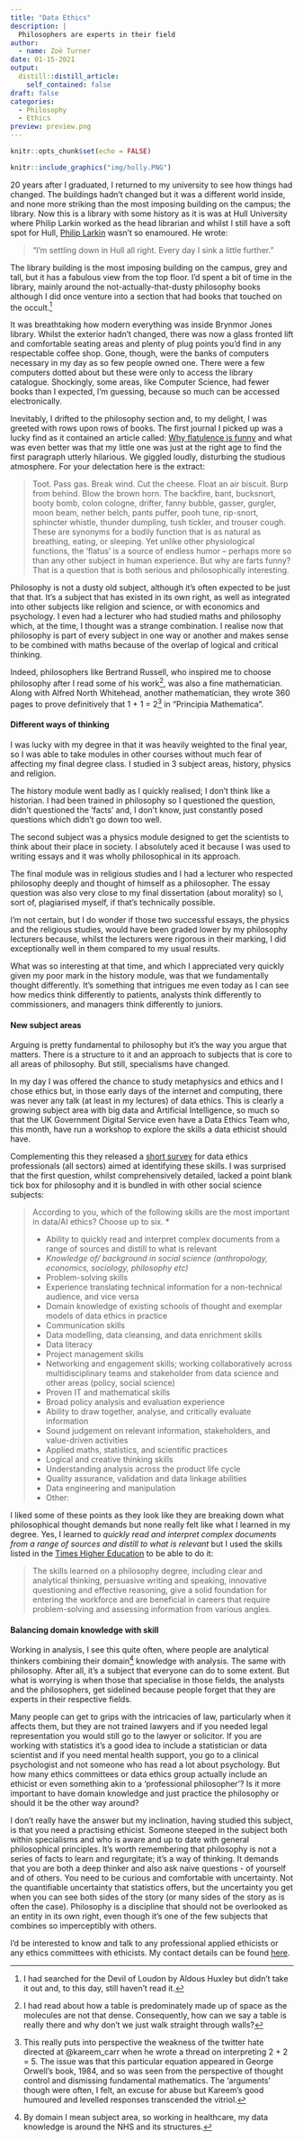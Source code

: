 ```yaml
---
title: "Data Ethics"
description: |
  Philosophers are experts in their field
author:
  - name: Zoë Turner
date: 01-15-2021
output:
  distill::distill_article:
    self_contained: false
draft: false
categories:
  - Philosophy
  - Ethics
preview: preview.png  
---
```



```r
knitr::opts_chunk$set(echo = FALSE)

```

```r
knitr::include_graphics("img/holly.PNG")
```

20 years after I graduated, I returned to my university to see how things had changed. The buildings hadn't changed but it was a different world inside, and none more striking than the most imposing building on the campus; the library. Now this is a library with some history as it is was at Hull University where Philip Larkin worked as the head librarian and whilst I still have a soft spot for Hull, [Philip Larkin](https://www.theguardian.com/cities/2017/may/30/hull-hole-philip-larkin-poet-love-both-ways) wasn't so enamoured. He wrote:

>“I’m settling down in Hull all right. Every day I sink a little further.”

The library building is the most imposing building on the campus, grey and tall, but it has a fabulous view from the top floor. I'd spent a bit of time in the library, mainly around the not-actually-that-dusty philosophy books although I did once venture into a section that had books that touched on the occult.^[I had searched for the Devil of Loudon by Aldous Huxley but didn't take it out and, to this day, still haven't read it.]

It was breathtaking how modern everything was inside Brynmor Jones library. Whilst the exterior hadn't changed, there was now a glass fronted lift and comfortable seating areas and plenty of plug points you'd find in any respectable coffee shop. Gone, though, were the banks of computers necessary in my day as so few people owned one. There were a few computers dotted about but these were only to access the library catalogue. Shockingly, some areas, like Computer Science, had fewer books than I expected, I'm guessing, because so much can be accessed electronically. 

Inevitably, I drifted to the philosophy section and, to my delight, I was greeted with rows upon rows of books. The first journal I picked up was a lucky find as it contained an article called: [Why flatulence is funny](https://www.cambridge.org/core/journals/think/article/abs/why-flatulence-is-funny/0EEB07DDD190C5F7207AEFE632AC275A) and what was even better was that my little one was just at the right age to find the first paragraph utterly hilarious. We giggled loudly, disturbing the studious atmosphere. For your delectation here is the extract:

>Toot. Pass gas. Break wind. Cut the cheese. Float an air biscuit. Burp from behind. Blow the brown horn. The backfire, bant, bucksnort, booty bomb, colon cologne, drifter, fanny bubble, gasser, gurgler, moon beam, nether belch, pants puffer, pooh tune, rip-snort, sphincter whistle, thunder dumpling, tush tickler, and trouser cough. These are synonyms for a bodily function that is as natural as breathing, eating, or sleeping. Yet unlike other physiological functions, the ‘flatus’ is a source of endless humor – perhaps more so than any other subject in human experience. But why are farts funny? That is a question that is both serious and philosophically interesting.

Philosophy is not a dusty old subject, although it's often expected to be just that that. It's a subject that has existed in its own right, as well as integrated into other subjects like religion and science, or with economics and psychology. I even had a lecturer who had studied maths and philosophy which, at the time, I thought was a strange combination. I realise now that philosophy is part of every subject in one way or another and makes sense to be combined with maths because of the overlap of logical and critical thinking. 

Indeed, philosophers like Bertrand Russell, who inspired me to choose philosophy after I read some of his work^[I had read about how a table is predominately made up of space as the molecules are not that dense. Consequently, how can we say a table is really there and why don't we just walk straight through walls?], was also a fine mathematician. Along with Alfred North Whitehead, another mathematician, they wrote 360 pages to prove definitively that 1 + 1 = 2^[This really puts into perspective the weakness of the twitter hate directed at @kareem_carr when he wrote a thread on interpreting 2 + 2 = 5. The issue was that this particular equation appeared in George Orwell's book, 1984, and so was seen from the perspective of thought control and dismissing fundamental mathematics. The 'arguments' though were often, I felt, an excuse for abuse but Kareem's good humoured and levelled responses transcended the vitriol.] in “Principia Mathematica”.

#### Different ways of thinking

I was lucky with my degree in that it was heavily weighted to the final year, so I was able to take modules in other courses without much fear of affecting my final degree class. I studied in 3 subject areas, history, physics and religion. 

The history module went badly as I quickly realised; I don't think like a historian. I had been trained in philosophy so I questioned the question, didn't questioned the 'facts' and, I don't know, just constantly posed questions which didn't go down too well. 

The second subject was a physics module designed to get the scientists to think about their place in society. I absolutely aced it because I was used to writing essays and it was wholly philosophical in its approach. 

The final module was in religious studies and I had a lecturer who respected philosophy deeply and thought of himself as a philosopher. The essay question was also very close to my final dissertation (about morality) so I, sort of, plagiarised myself, if that's technically possible. 

I'm not certain, but I do wonder if those two successful essays, the physics and the religious studies, would have been graded lower by my philosophy lecturers because, whilst the lecturers were rigorous in their marking, I did exceptionally well in them compared to my usual results.

What was so interesting at that time, and which I appreciated very quickly given my poor mark in the history module, was that we fundamentally thought differently. It's something that intrigues me even today as I can see how medics think differently to patients, analysts think differently to commissioners, and managers think differently to juniors.

#### New subject areas

Arguing is pretty fundamental to philosophy but it's the way you argue that matters. There is a structure to it and an approach to subjects that is core to all areas of philosophy. But still, specialisms have changed.

In my day I was offered the chance to study metaphysics and ethics and I chose ethics but, in those early days of the internet and computing, there was never any talk (at least in my lectures) of data ethics. This is clearly a growing subject area with big data and Artificial Intelligence, so much so that the UK Government Digital Service even have a Data Ethics Team who, this month, have run a workshop to explore the skills a data ethicist should have. 

Complementing this they released a [short survey](https://docs.google.com/forms/d/e/1FAIpQLSfrjYuBnhvR317xBTxh8kZ2sxQ1hfPqrpg02R62p5Qj9ylJPQ/viewform) for data ethics professionals (all sectors) aimed at identifying these skills. I was surprised that the first question, whilst comprehensively detailed, lacked a point blank tick box for philosophy and it is bundled in with other social science subjects:

>According to you, which of the following skills are the most important in data/AI ethics? Choose up to six. *
>
>* Ability to quickly read and interpret complex documents from a range of sources and distill to what is relevant
>* *Knowledge of/ background in social science (anthropology, economics, sociology, philosophy etc)*
>* Problem-solving skills
>* Experience translating technical information for a non-technical audience, and vice versa
>* Domain knowledge of existing schools of thought and exemplar models of data ethics in practice
>* Communication skills
>* Data modelling, data cleansing, and data enrichment skills
>* Data literacy
>* Project management skills
>* Networking and engagement skills; working collaboratively across multidisciplinary teams and stakeholder from data science and other areas (policy, social science)
>* Proven IT and mathematical skills
>* Broad policy analysis and evaluation experience
>* Ability to draw together, analyse, and critically evaluate information
>* Sound judgement on relevant information, stakeholders, and value-driven activities
>* Applied maths, statistics, and scientific practices
>* Logical and creative thinking skills
>* Understanding analysis across the product life cycle
>* Quality assurance, validation and data linkage abilities
>* Data engineering and manipulation
>* Other:

I liked some of these points as they look like they are breaking down what philosophical thought demands but none really felt like what I learned in my degree. Yes, I learned to _quickly read and interpret complex documents from a range of sources and distill to what is relevant_ but I used the skills listed in the [Times Higher Education](https://www.timeshighereducation.com/student/subjects/what-can-you-do-philosophy-degree) to be able to do it:

>The skills learned on a philosophy degree, including clear and analytical thinking, persuasive writing and speaking, innovative questioning and effective reasoning, give a solid foundation for entering the workforce and are beneficial in careers that require problem-solving and assessing information from various angles.

#### Balancing domain knowledge with skill



Working in analysis, I see this quite often, where people are analytical thinkers combining their domain^[By domain I mean subject area, so working in healthcare, my data knowledge is around the NHS and its structures.] knowledge with analysis. The same with philosophy. After all, it's a subject that everyone can do to some extent. But what is worrying is when those that specialise in those fields, the analysts and the philosophers, get sidelined because people forget that they are experts in their respective fields. 

Many people can get to grips with the intricacies of law, particularly when it affects them, but they are not trained lawyers and if you needed legal representation you would still go to the lawyer or solicitor. If you are working with statistics it's a good idea to include a statistician or data scientist and if you need mental health support, you go to a clinical psychologist and not someone who has read a lot about psychology. But how many ethics committees or data ethics group actually include an ethicist or even something akin to a 'professional philosopher'? Is it more important to have domain knowledge and just practice the philosophy or should it be the other way around? 

I don't really have the answer but my inclination, having studied this subject, is that you need a practising ethicist. Someone steeped in the subject both within specialisms and who is aware and up to date with general philosophical principles. 
It's worth remembering that philosophy is not a series of facts to learn and regurgitate; it's a way of thinking. It demands that you are both a deep thinker and also ask naive questions - of yourself and of others. You need to be curious and comfortable with uncertainty. Not the quantifiable uncertainty that statistics offers, but the uncertainty you get when you can see both sides of the story (or many sides of the story as is often the case). Philosophy is a discipline that should not be overlooked as an entity in its own right, even though it's one of the few subjects that combines so imperceptibly with others. 

I'd be interested to know and talk to any professional applied ethicists or any ethics committees with ethicists. My contact details can be found [here](https://lextuga007.github.io/PhilosopherAnalyst/about.html#why-philosopher-analyst).